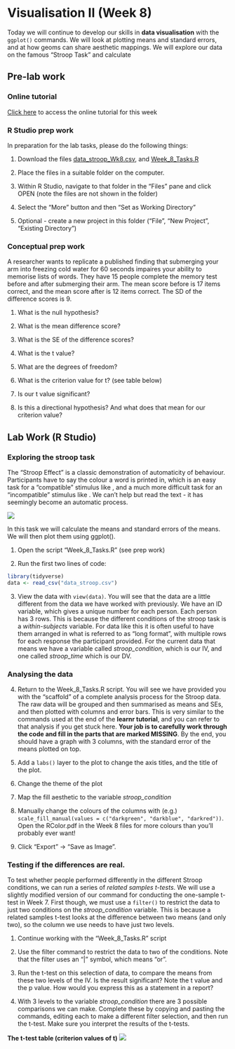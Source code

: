 # Visualisation II (Week 8)

Today we will continue to develop our skills in **data visualisation** with the `ggplot()` commands.  We will look at plotting means and standard errors, and at how geoms can share aesthetic mappings. We will explore our data on the famous "Stroop Task" and calculate 

## Pre-lab work

### Online tutorial 

[Click here](https://psylancs.shinyapps.io/Week_8_learnr/) to access the online tutorial for this week

### R Studio prep work

In preparation for the lab tasks, please do the following things:

1. Download the files [data_stroop_Wk8.csv](files/Week_8/data_stroop_Wk8.csv), and [Week_8_Tasks.R](files/Week_8/Week_8_Tasks.R)

2. Place the files in a suitable folder on the computer.

3. Within R Studio, navigate to that folder in the "Files" pane and click OPEN (note the files are not shown in the folder)

3. Select the "More" button and then "Set as Working Directory"

4. Optional - create a new project in this folder ("File", "New Project", "Existing Directory")

### Conceptual prep work

A researcher wants to replicate a published finding that submerging your arm into freezing cold water for 60 seconds impaires your ability to memorise lists of words. They have 15 people complete the memory test before and after submerging their arm. The mean score before is 17 items correct, and the mean score after is 12 items correct. The SD of the difference scores is 9. 

1. What is the null hypothesis?

2. What is the mean difference score?

3. What is the SE of the difference scores?

4. What is the t value?

5. What are the degrees of freedom?

6. What is the criterion value for t? (see table below)

7. Is our t value significant?

8. Is this a directional hypothesis? And what does that mean for our criterion value?

## Lab Work (R Studio)

### Exploring the stroop task

The "Stroop Effect" is a classic demonstration of automaticity of behaviour. Participants have to say the colour a word is printed in, which is an easy task for a "compatible" stimulus like \textcolor{green}{GREEN}, and a much more difficult task for an "incompatible" stimulus like \textcolor{red}{BLUE}. We can't help but read the text - it has seemingly become an automatic process.

![](files/Week_8/stroop.png)

In this task we will calculate the means and standard errors of the means. We will then plot them using ggplot(). 

1. Open the script "Week_8_Tasks.R" (see prep work)

2. Run the first two lines of code:

```r
library(tidyverse)
data <- read_csv("data_stroop.csv")
```

3. View the data with `view(data)`. You will see that the data are a little different from the data we have worked with previously. We have an ID variable, which gives a unique number for each person. Each person has 3 rows. This is because the different conditions of the stroop task is a *within-subjects* variable. For data like this it is often useful to have them arranged in what is referred to as "long format", with multiple rows for each response the participant provided. For the current data that means we have a variable called *stroop_condition*, which is our IV, and one called *stroop_time* which is our DV. 

### Analysing the data

4. Return to the Week_8_Tasks.R script. You will see we have provided you with the "scaffold" of a complete analysis process for the Stroop data. The raw data will be grouped and then summarised as means and SEs, and then plotted with columns and error bars. This is very similar to the commands used at the end of the **learnr tutorial**, and you can refer to that analysis if you get stuck here. **Your job is to carefully work through the code and fill in the parts that are marked MISSING**. By the end, you should have a graph with 3 columns, with the standard error of the means plotted on top.

5. Add a `labs()` layer to the plot to change the axis titles, and the title of the plot.

6. Change the theme of the plot

7. Map the fill aesthetic to the variable *stroop_condition*

8. Manually change the colours of the columns with (e.g.) `scale_fill_manual(values = c("darkgreen", "darkblue", "darkred"))`. Open the RColor.pdf in the Week 8 files for more colours than you'll probably ever want!

9. Click "Export" -> "Save as Image". 


### Testing if the differences are real.

To test whether people performed differently in the different Stroop conditions, we can run a series of *related samples t-tests*. We will use a slightly modified version of our command for conducting the one-sample t-test in Week 7. First though, we must use a `filter()` to restrict the data to just two conditions on the *stroop_condition* variable. This is because a related samples t-test looks at the difference between two means (and only two), so the column we use needs to have just two levels.

1. Continue working with the "Week_8_Tasks.R" script

2. Use the filter command to restrict the data to two of the conditions. Note that the filter uses an "|" symbol, which means "or". 

3. Run the t-test on this selection of data, to compare the means from these two levels of the IV. Is the result significant? Note the t value and the p value. How would you express this as a statement in a report?

4. With 3 levels to the variable *stroop_condition* there are 3 possible comparisons we can make. Complete these by copying and pasting the commands, editing each to make a different filter selection, and then run the t-test. Make sure you interpret the results of the t-tests.

**The t-test table (criterion values of t)**
![](files/Week_8/ttable.png)









